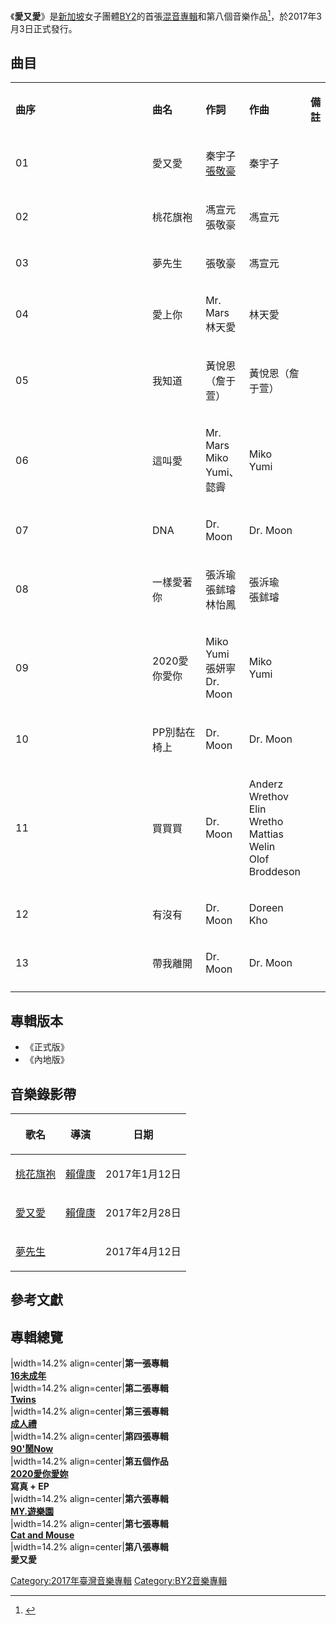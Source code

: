 {{Notability Unreferenced|time=2015-09-04T01:54:26+00:00}}
{{Infobox Album  
| Name		= 愛又愛
| Type		= 錄音室專輯
| Artist        = [[BY2|BY2]] 
| Cover		= BY2-愛又愛專輯封面.jpg
| Released      = 2017年3月3日
| Recorded	= 
| Genre		= [[華語流行音樂|華語流行音樂]] 
| Length	= 
| Label		= [[海蝶音樂|海蝶音樂]]
| Producer	= 
| Last album	= [[Cat_and_Mouse|Cat and Mouse]]<br/>（2015年）
| This album	= '''愛又愛'''<br/>（2017年）
| Next album    = 
}}
《'''愛又愛'''》是[[新加坡|新加坡]]女子團體[[BY2|BY2]]的首張[[混音|混音專輯]]和第八個音樂作品<ref>{{Cite web |url=https://www.kkbox.com/tw/tc/album/z2BN7STDXWmAs0F1Hhco009H-index.html |title=存档副本 |accessdate=2019-01-02 |archive-date=2019-01-02 |archive-url=https://web.archive.org/web/20190102193503/https://www.kkbox.com/tw/tc/album/z2BN7STDXWmAs0F1Hhco009H-index.html |dead-url=no }}</ref>，於2017年3月3日正式發行。

==曲目==
{|class="wikitable" width="80%"
|- style="background:blue; color:snow" align=center 
|width="8%"|'''曲序''' || width="20%"|'''曲名''' || width="10%"|'''作詞'''|| width="20%"|'''作曲'''|| width="22%"|'''備註'''
|-
| 01 || 愛又愛 || 秦宇子<br/>[[張敬豪|張敬豪]] || 秦宇子 || 
|-
| 02 || 桃花旗袍 || 馮宣元<br/>張敬豪|| 馮宣元 ||  
|-
| 03 || 夢先生 || 張敬豪 || 馮宣元 || 
|-
| 04 || 愛上你 || Mr. Mars<br/>林天愛 || 林天愛 ||   
|-
| 05 || 我知道 || 黃悅恩（詹于萱）|| 黃悅恩（詹于萱）|| 
|-
| 06 || 這叫愛 || Mr. Mars<br/>Miko<br/>Yumi、懿霽 || Miko<br/>Yumi || 
|-
| 07 || DNA || Dr. Moon || Dr. Moon ||
|-
| 08 || 一樣愛著你 || 張泝瑜<br/>張鉥璿<br/>林怡鳳 || 張泝瑜<br/>張鉥璿 || 
|-
| 09 || 2020愛你愛你 || Miko<br/>Yumi<br/>張妍寧<br/>Dr. Moon || Miko<br/>Yumi || 
|-
| 10 || PP別黏在椅上 || Dr. Moon || Dr. Moon || 
|-
| 11 || 買買買 || Dr. Moon || Anderz Wrethov<br/>Elin Wretho<br/>Mattias Welin<br/>Olof Broddeson || 
|-
| 12 || 有沒有 || Dr. Moon || Doreen Kho || 
|-
| 13 || 帶我離開 || Dr. Moon || Dr. Moon || 
|-
 
|}

==專輯版本==
* 《正式版》
* 《內地版》

==音樂錄影帶==
{|class="wikitable"
!歌名!!導演!!日期
|-
|[https://www.youtube.com/watch?v=_xDOZElKyNU 桃花旗袍] {{Wayback|url=https://www.youtube.com/watch?v=_xDOZElKyNU |date=20170310012600 }}||[[賴偉康|賴偉康]]||2017年1月12日
|-
|[https://www.youtube.com/watch?v=itydIXR1EoU 愛又愛] {{Wayback|url=https://www.youtube.com/watch?v=itydIXR1EoU |date=20201214142557 }}||[[賴偉康|賴偉康]]||2017年2月28日
|-
|[https://www.youtube.com/watch?v=7WnXWwn5jNU 夢先生] {{Wayback|url=https://www.youtube.com/watch?v=7WnXWwn5jNU |date=20190321205303 }}||||2017年4月12日
|}

==參考文獻==
{{reflist}}

==專輯總覽==
{{start box}}
|width=14.2% align=center|'''第一張專輯<br>[[16未成年|16未成年]]'''<br>
|width=14.2% align=center|'''第二張專輯<br>[[Twins_(專輯)|Twins]]'''<br>
|width=14.2% align=center|'''第三張專輯<br>[[成人禮_(By2專輯)|成人禮]]'''<br>
|width=14.2% align=center|'''第四張專輯<br>[[90'鬧Now|90'鬧Now]]'''<br>
|width=14.2% align=center|'''第五個作品<br>[[2020愛你愛妳|2020愛你愛妳]]<br/>寫真 + EP'''<br>
|width=14.2% align=center|'''第六張專輯<br>[[MY.遊樂園|MY.遊樂園]]'''<br>
|width=14.2% align=center|'''第七張專輯<br>[[Cat_and_Mouse|Cat and Mouse]]'''<br>
|width=14.2% align=center|'''第八張專輯<br>愛又愛'''<br>
{{end box}}

[[Category:2017年臺灣音樂專輯|Category:2017年臺灣音樂專輯]]
[[Category:BY2音樂專輯|Category:BY2音樂專輯]]